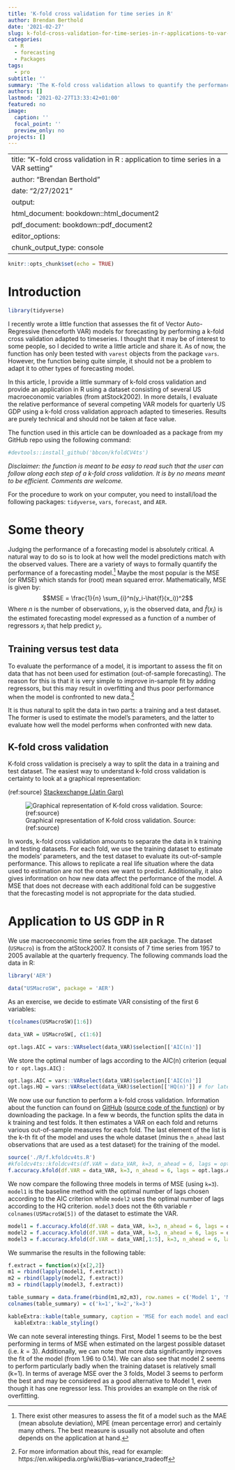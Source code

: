 ```yaml
---
title: 'K-fold cross validation for time series in R'
author: Brendan Berthold
date: '2021-02-27'
slug: k-fold-cross-validation-for-time-series-in-r-applications-to-var-models
categories:
  - R
  - forecasting
  - Packages
tags:
  - pro
subtitle: ''
summary: 'The K-fold cross validation allows to quantify the performance of a forecasting model. This article explains the implementation of this procedure for timeseies in the context of a VAR model. It makes use of the kfoldcv4ts package that I created.'
authors: []
lastmod: '2021-02-27T13:33:42+01:00'
featured: no
image:
  caption: ''
  focal_point: ''
  preview_only: no
projects: []
---
```


---
title: "K-fold cross validation in R : application to time series in a VAR setting"
author: "Brendan Berthold"
date: "2/27/2021"
output:
  html_document: bookdown::html_document2
  pdf_document: bookdown::pdf_document2
editor_options: 
  chunk_output_type: console
---

```r
knitr::opts_chunk$set(echo = TRUE) 
```

# Introduction

```r
library(tidyverse)
```


I recently wrote a little function that assesses the fit of Vector Auto-Regressive (henceforth VAR) models for forecasting by performing a k-fold cross validation adapted to timeseries. I thought that it may be of interest to some people, so I decided to write a little article and share it. As of now, the function has only been tested with `varest` objects from the package `vars`. However, the function being quite simple, it should not be a problem to adapt it to other types of forecasting model.

In this article, I provide a little summary of k-fold cross validation and provide an application in R using a dataset consisting of several US macroeconomic variables (from atStock2002). In more details, I evaluate the relative performance of several competing VAR models for quarterly US GDP using a k-fold cross validation approach adapted to timeseries. Results are purely technical and should not be taken at face value.


The function used in this article can be downloaded as a package from my GitHub repo using the following command:
```r
#devtools::install_github('bbcon/kfoldCV4ts')
```



*Disclaimer: the function is meant to be easy to read such that the user can follow along each step of a k-fold cross validation. It is by no means meant to be efficient. Comments are welcome.*

For the procedure to work on your computer, you need to install/load the following packages: `tidyverse`, `vars`, `forecast`, and `AER`.

# Some theory

Judging the performance of a forecasting model is absolutely critical. A natural way to do so is to look at how well the model predictions match with the observed values. There are a variety of ways to formally quantify the performance of a forecasting model.^[There exist other measures to assess the fit of a model such as the MAE (mean absolute deviation), MPE (mean percentage error) and certainly many others. The best measure is usually not absolute and often depends on the application at hand.] Maybe the most popular is the MSE (or RMSE) which stands for (root) mean squared error. Mathematically, MSE is given by:
$$MSE = \frac{1}{n} \sum_{i}^n(y_i-\hat{f}(x_i))^2$$ 
Where $n$ is the number of observations, $y_i$ is the observed data, and $\hat{f}(x_i)$ is the estimated forecasting model expressed as a function of a number of regressors $x_i$ that help predict $y_i$. 



## Training versus test data

To evaluate the performance of a model, it is important to assess the fit on data that has not been used for estimation (out-of-sample forecasting). The reason for this is that it is very simple to improve in-sample fit by adding regressors, but this may result in overfitting and thus poor performance when the model is confronted to new data.^[For more information about this, read for example: https://en.wikipedia.org/wiki/Bias–variance_tradeoff]

It is thus natural to split the data in two parts: a training and a test dataset. The former is used to estimate the model's parameters, and the latter to evaluate how well the model performs when confronted with new data.


## K-fold cross validation

K-fold cross validation is precisely a way to split the data in a training and test dataset. The easiest way to understand k-fold cross validation is certainty to look at a graphical representation:

(ref:source) [Stackexchange (Jatin Garg)](https://stats.stackexchange.com/questions/14099/using-k-fold-cross-validation-for-time-series-model-selection)

![Graphical representation of K-fold cross validation. Source: (ref:source)](img/kfoldCV.png)

In words, k-fold cross validation amounts to separate the data in k training and testing datasets. For each fold, we use the training dataset to estimate the models' parameters, and the test dataset to evaluate its out-of-sample performance. This allows to replicate a real life situation where the data used to estimation are not the ones we want to predict. Additionally, it also gives information on how new data affect the performance of the model. A MSE that does not decrease with each additional fold can be suggestive that the forecasting model is not appropriate for the data studied.


# Application to US GDP in R

We use macroeconomic time series from the `AER` package. The dataset (`USMacro`) is from the atStock2007. It consists of 7 time series from 1957 to 2005 available at the quarterly frequency. The following commands load the data in R:
```r
library('AER')
```

```r
data("USMacroSW", package = 'AER')
```


As an exercise, we decide to estimate VAR consisting of the first 6 variables:
```r
t(colnames(USMacroSW)[1:6])
```


```r
data_VAR = USMacroSW[, c(1:6)]
```
```r
opt.lags.AIC = vars::VARselect(data_VAR)$selection[['AIC(n)']]
```

We store the optimal number of lags according to the AIC(n) criterion (equal to `r opt.lags.AIC`) :
```r
opt.lags.AIC = vars::VARselect(data_VAR)$selection[['AIC(n)']]
opt.lags.HQ = vars::VARselect(data_VAR)$selection[['HQ(n)']] # for later use
```



We now use our function to perform a k-fold cross validation. Information about the function can found on [GitHub](link_to_github) ([source code of the function](link)) or by downloading the package. In a few w beords, the function splits the data in k training and test folds. It then estimates a VAR on each fold and returns various out-of-sample measures for each fold. The last element of the list is the k-th fit of the model and uses the whole dataset (minus the `n_ahead` last observations that are used as a test dataset) for the training of the model.
```r
source('./R/f.kfoldcv4ts.R')
#kfoldcv4ts::kfoldcv4ts(df.VAR = data_VAR, k=3, n_ahead = 6, lags = opt.lags.AIC, var_index = 1)
f.accuracy.kfold(df.VAR = data_VAR, k=3, n_ahead = 6, lags = opt.lags.AIC, var_index = 1)
```

We now compare the following three models in terms of MSE (using `k=3`). `model1` is the baseline method with the optimal number of lags chosen according to the AIC criterion while `model2` uses the optimal number of lags according to the HQ criterion. `model3` does not the 6th variable `r colnames(USMacroSW[5])` of the dataset to estimate the VAR.
```r
model1 = f.accuracy.kfold(df.VAR = data_VAR, k=3, n_ahead = 6, lags = opt.lags.AIC, var_index = 1)
model2 = f.accuracy.kfold(df.VAR = data_VAR, k=3, n_ahead = 6, lags = opt.lags.HQ, var_index = 1)
model3 = f.accuracy.kfold(df.VAR = data_VAR[,1:5], k=3, n_ahead = 6, lags = 6, var_index = 1)
```

We summarise the results in the following table:
```r
f.extract = function(x){x[2,2]}
m1 = rbind(lapply(model1, f.extract))
m2 = rbind(lapply(model2, f.extract))
m3 = rbind(lapply(model3, f.extract))

table_summary = data.frame(rbind(m1,m2,m3), row.names = c('Model 1', 'Model 2', 'Model 3'))
colnames(table_summary) = c('k=1','k=2','k=3') 
```
```r
kableExtra::kable(table_summary, caption = 'MSE for each model and each fold') %>% 
  kableExtra::kable_styling()
```

We can note several interesting things. First, Model 1 seems to be the best performing in terms of MSE when estimated on the largest possible dataset (i.e. $k=3$). Additionally, we can note that more data significantly improves the fit of the model (from 1.96 to 0.14). We can also see that model 2 seems to perform particularly badly when the training dataset is relatively small (k=1). In terms of average MSE over the 3 folds, Model 3 seems to perform the best and may be considered as a good alternative to Model 1, even though it has one regressor less. This provides an example on the risk of overfitting.
